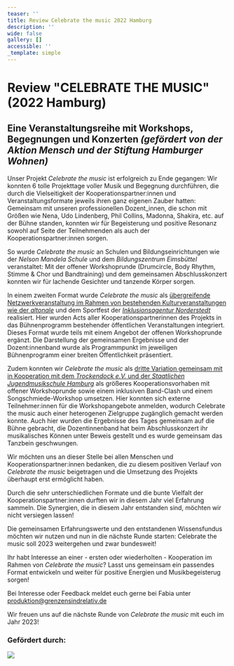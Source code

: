 ```yaml
---
teaser: ''
title: Review Celebrate the music 2022 Hamburg
description: ''
wide: false
gallery: []
accessible: ''
_template: simple
---
```


# Review "CELEBRATE THE MUSIC" (2022 Hamburg)

## Eine Veranstaltungsreihe mit Workshops, Begegnungen und Konzerten _(gefördert von der Aktion Mensch und der Stiftung Hamburger Wohnen)_

Unser Projekt _Celebrate the music_ ist erfolgreich zu Ende gegangen: Wir konnten 6 tolle Projekttage voller Musik und Begegnung durchführen, die durch die Vielseitigkeit der Kooperationspartner:innen und Veranstaltungsformate jeweils ihren ganz eigenen Zauber hatten: Gemeinsam mit unseren professionellen Dozent_innen, die schon mit Größen wie Nena, Udo Lindenberg, Phil Collins, Madonna, Shakira, etc. auf der Bühne standen, konnten wir für Begeisterung und positive Resonanz sowohl auf Seite der Teilnehmenden als auch der Kooperationspartner:innen sorgen.

So wurde _Celebrate the music_ an Schulen und Bildungseinrichtungen wie der _Nelson Mandela Schule_ und dem _Bildungszentrum Eimsbüttel_ veranstaltet: Mit der offener Workshoprunde (Drumcircle, Body Rhythm, Stimme & Chor und Bandtraining) und dem gemeinsamen Abschlusskonzert konnten wir für lachende Gesichter und tanzende Körper sorgen.

In einem zweiten Format wurde _Celebrate the music_ als [übergreifende Netzwerkveranstaltung im Rahmen von bestehenden Kulturveranstaltungen wie der _altonale_](/aktivitaeten/projekte-und-veranstaltungen/celebrate-the-music/veranstaltungstermine) und dem Sportfest der [_Inklusionsagentur_ _Norderstedt_](https://norderstedt-sportiv-inklusiv.de/?page_id=17) realisiert. Hier wurden Acts aller Kooperationspartnerinnen des Projekts in das Bühnenprogramm bestehender öffentlichen Veranstaltungen integriert. Dieses Format wurde teils mit einem Angebot der offenen Workshoprunde ergänzt. Die Darstellung der gemeinsamen Ergebnisse und der Dozent:innenband wurde als Programmpunkt im jeweiligen Bühnenprogramm einer breiten Öffentlichkeit präsentiert.

Zudem konnten wir _Celebrate the music_ als [dritte Variation gemeinsam mit in Kooperation mit dem _Trockendock e.V._ und der _Staatlichen Jugendmusikschule Hamburg_](/aktivitaeten/projekte-und-veranstaltungen/celebrate-the-music/celebrate-the-music-come-together-sa.02.12.22-trockendock-e.v) als größeres Kooperationsvorhaben mit offener Workshoprunde sowie einem inklusiven Band-Clash und einem Songschmiede-Workshop umsetzen. Hier konnten sich externe Teilnehmer:innen für die Workshopangebote anmelden, wodurch Celebrate the music auch einer heterogenen Zielgruppe zugänglich gemacht werden konnte. Auch hier wurden die Ergebnisse des Tages gemeinsam auf die Bühne gebracht, die Dozentinnenband hat beim Abschlusskonzert ihr musikalisches Können unter Beweis gestellt und es wurde gemeinsam das Tanzbein geschwungen.

Wir möchten uns an dieser Stelle bei allen Menschen und Kooperationspartner:innen bedanken, die zu diesem positiven Verlauf von _Celebrate the music_ beigetragen und die Umsetzung des Projekts überhaupt erst ermöglicht haben.

<video-gallery class="wide" name="celebrate-the-music"></video-gallery>

Durch die sehr unterschiedlichen Formate und die bunte Vielfalt der Kooperationspartner:innen durften wir in diesem Jahr viel Erfahrung sammeln. Die Synergien, die in diesem Jahr entstanden sind, möchten wir nicht versiegen lassen!

Die gemeinsamen Erfahrungswerte und den entstandenen Wissensfundus möchten wir nutzen und nun in die nächste Runde starten: Celebrate the music soll 2023 weitergehen und zwar bundesweit!

Ihr habt Interesse an einer - ersten oder wiederholten - Kooperation im Rahmen von _Celebrate the music_? Lasst uns gemeinsam ein passendes Format entwickeln und weiter für positive Energien und Musikbegeisterug sorgen!

Bei Interesse oder Feedback meldet euch gerne bei Fabia unter [produktion@grenzensindrelativ.de](mailto:produktion@grenzensindrelativ.de)

Wir freuen uns auf die nächste Runde von _Celebrate the music_ mit euch im Jahr 2023!

### Gefördert durch:

![](/media/2022/11/2022-11-02-12-02-14-676-removebg-preview.png)
